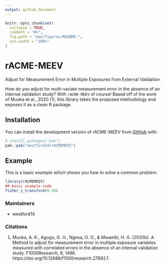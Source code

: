 ```yaml
---
output: github_document
---
```


<!-- README.md is generated from README.Rmd. Please edit that file -->

```r
knitr::opts_chunk$set(
  collapse = TRUE,
  comment = "#>",
  fig.path = "man/figures/README-",
  out.width = "100%"
)
```

# rACME-MEEV

Adjust for Measurement Error in Multiple Exposures from External Validation

<!-- badges: start -->
<!-- badges: end -->

How do you adjust for multi-variate measurement error in the absence of an internal
validation study? With `rACME-MEEV` of course! Based off of the work of Muoka et al., 2020 (1),
this library takes the proposed methodology and exposes it as a clean R package.

## Installation

You can install the development version of rACME-MEEV from [GitHub](https://github.com/) with:

``` r
# install.packages("pak")
pak::pak("westford14/rACMEMEEV")
```

## Example

This is a basic example which shows you how to solve a common problem:

```r
library(rACMEMEEV)
## basic example code
fisher_z_transform(0.30)
```

### Maintainers

* westford14

### Citations

1. Muoka, A. K., Agogo, G. O., Ngesa, O. O., & Mwambi, H. G. (2020b). A Method to adjust for measurement error in multiple exposure variables measured with correlated errors in the absence of an internal validation study. F1000Research, 9, 1486. https://doi.org/10.12688/f1000research.27892.1
